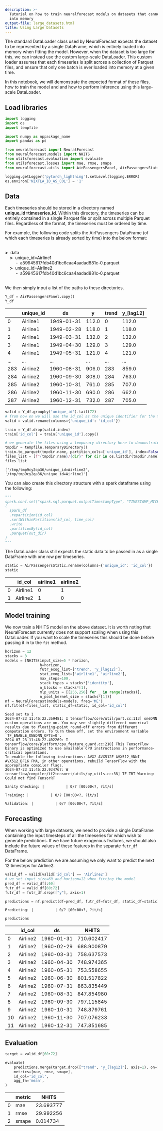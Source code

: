 ```yaml
---
description: >-
  Tutorial on how to train neuralforecast models on datasets that cannot fit
  into memory
output-file: large_datasets.html
title: Using Large Datasets
---
```



The standard DataLoader class used by NeuralForecast expects the dataset
to be represented by a single DataFrame, which is entirely loaded into
memory when fitting the model. However, when the dataset is too large
for this, we can instead use the custom large-scale DataLoader. This
custom loader assumes that each timeseries is split across a collection
of Parquet files, and ensure that only one batch is ever loaded into
memory at a given time.

In this notebook, we will demonstrate the expected format of these
files, how to train the model and and how to perform inference using
this large-scale DataLoader.

## Load libraries

```python
import logging
import os
import tempfile

import numpy as nppackage_name
import pandas as pd

from neuralforecast import NeuralForecast
from neuralforecast.models import NHITS
from utilsforecast.evaluation import evaluate
from utilsforecast.losses import mae, rmse, smape
from neuralforecast.utils import AirPassengersPanel, AirPassengersStatic
```


```python
logging.getLogger('pytorch_lightning').setLevel(logging.ERROR)
os.environ['NIXTLA_ID_AS_COL'] = '1'
```

## Data

Each timeseries should be stored in a directory named
**unique_id=timeseries_id**. Within this directory, the timeseries can
be entirely contained in a single Parquet file or split across multiple
Parquet files. Regardless of the format, the timeseries must be ordered
by time.

For example, the following code splits the AirPassengers DataFrame (of
which each timeseries is already sorted by time) into the below format:
<br/> <br/>

**\>**  data  
    **\>**  unique_id=Airline1  
         -  a59945617fdb40d1bc6caa4aadad881c-0.parquet  
    **\>**  unique_id=Airline2  
         -  a59945617fdb40d1bc6caa4aadad881c-0.parquet

<br/> We then simply input a list of the paths to these directories.

```python
Y_df = AirPassengersPanel.copy()
Y_df
```

|     | unique_id | ds         | y     | trend | y\_\[lag12\] |
|-----|-----------|------------|-------|-------|--------------|
| 0   | Airline1  | 1949-01-31 | 112.0 | 0     | 112.0        |
| 1   | Airline1  | 1949-02-28 | 118.0 | 1     | 118.0        |
| 2   | Airline1  | 1949-03-31 | 132.0 | 2     | 132.0        |
| 3   | Airline1  | 1949-04-30 | 129.0 | 3     | 129.0        |
| 4   | Airline1  | 1949-05-31 | 121.0 | 4     | 121.0        |
| ... | ...       | ...        | ...   | ...   | ...          |
| 283 | Airline2  | 1960-08-31 | 906.0 | 283   | 859.0        |
| 284 | Airline2  | 1960-09-30 | 808.0 | 284   | 763.0        |
| 285 | Airline2  | 1960-10-31 | 761.0 | 285   | 707.0        |
| 286 | Airline2  | 1960-11-30 | 690.0 | 286   | 662.0        |
| 287 | Airline2  | 1960-12-31 | 732.0 | 287   | 705.0        |

```python
valid = Y_df.groupby('unique_id').tail(72)
# from now on we will use the id_col as the unique identifier for the timeseries (this is because we are using the unique_id column to partition the data into parquet files)
valid = valid.rename(columns={'unique_id': 'id_col'})

train = Y_df.drop(valid.index)
train['id_col'] = train['unique_id'].copy()

# we generate the files using a temporary directory here to demonstrate the expected file structure
tmpdir = tempfile.TemporaryDirectory()
train.to_parquet(tmpdir.name, partition_cols=['unique_id'], index=False)
files_list = [f"{tmpdir.name}/{dir}" for dir in os.listdir(tmpdir.name)]
files_list
```

``` text
['/tmp/tmp9cy2qa36/unique_id=Airline2', '/tmp/tmp9cy2qa36/unique_id=Airline1']
```

You can also create this directory structure with a spark dataframe
using the following:

```python
"""
spark.conf.set("spark.sql.parquet.outputTimestampType", "TIMESTAMP_MICROS")
(
  spark_df
  .repartition(id_col)
  .sortWithinPartitions(id_col, time_col)
  .write
  .partitionBy(id_col)
  .parquet(out_dir)
)
"""
```

The DataLoader class still expects the static data to be passed in as a
single DataFrame with one row per timeseries.

```python
static = AirPassengersStatic.rename(columns={'unique_id': 'id_col'})
static
```

|     | id_col   | airline1 | airline2 |
|-----|----------|----------|----------|
| 0   | Airline1 | 0        | 1        |
| 1   | Airline2 | 1        | 0        |

## Model training

We now train a NHITS model on the above dataset. It is worth noting that
NeuralForecast currently does not support scaling when using this
DataLoader. If you want to scale the timeseries this should be done
before passing it in to the `fit` method.

```python
horizon = 12
stacks = 3
models = [NHITS(input_size=5 * horizon,
                h=horizon,
                futr_exog_list=['trend', 'y_[lag12]'],
                stat_exog_list=['airline1', 'airline2'],
                max_steps=100,
                stack_types = stacks*['identity'],
                n_blocks = stacks*[1],
                mlp_units = [[256,256] for _ in range(stacks)],
                n_pool_kernel_size = stacks*[1])]
nf = NeuralForecast(models=models, freq='ME')
nf.fit(df=files_list, static_df=static, id_col='id_col')
```

``` text
Seed set to 1
2024-07-23 11:46:22.369481: I tensorflow/core/util/port.cc:113] oneDNN custom operations are on. You may see slightly different numerical results due to floating-point round-off errors from different computation orders. To turn them off, set the environment variable `TF_ENABLE_ONEDNN_OPTS=0`.
2024-07-23 11:46:22.402269: I tensorflow/core/platform/cpu_feature_guard.cc:210] This TensorFlow binary is optimized to use available CPU instructions in performance-critical operations.
To enable the following instructions: AVX2 AVX512F AVX512_VNNI AVX512_BF16 FMA, in other operations, rebuild TensorFlow with the appropriate compiler flags.
2024-07-23 11:46:22.934767: W tensorflow/compiler/tf2tensorrt/utils/py_utils.cc:38] TF-TRT Warning: Could not find TensorRT
```

``` text
Sanity Checking: |          | 0/? [00:00<?, ?it/s]
```

``` text
Training: |          | 0/? [00:00<?, ?it/s]
```

``` text
Validation: |          | 0/? [00:00<?, ?it/s]
```

## Forecasting

When working with large datasets, we need to provide a single DataFrame
containing the input timesteps of all the timeseries for which wish to
generate predictions. If we have future exogenous features, we should
also include the future values of these features in the separate
`futr_df` DataFrame.

For the below prediction we are assuming we only want to predict the
next 12 timesteps for Airline2.

```python
valid_df = valid[valid['id_col'] == 'Airline2']
# we set input_size=60 and horizon=12 when fitting the model
pred_df = valid_df[:60]
futr_df = valid_df[60:72]
futr_df = futr_df.drop(["y"], axis=1)

predictions = nf.predict(df=pred_df, futr_df=futr_df, static_df=static)
```

``` text
Predicting: |          | 0/? [00:00<?, ?it/s]
```

```python
predictions
```

|     | id_col   | ds         | NHITS      |
|-----|----------|------------|------------|
| 0   | Airline2 | 1960-01-31 | 710.602417 |
| 1   | Airline2 | 1960-02-29 | 688.900879 |
| 2   | Airline2 | 1960-03-31 | 758.637573 |
| 3   | Airline2 | 1960-04-30 | 748.974365 |
| 4   | Airline2 | 1960-05-31 | 753.558655 |
| 5   | Airline2 | 1960-06-30 | 801.517822 |
| 6   | Airline2 | 1960-07-31 | 863.835449 |
| 7   | Airline2 | 1960-08-31 | 847.854980 |
| 8   | Airline2 | 1960-09-30 | 797.115845 |
| 9   | Airline2 | 1960-10-31 | 748.879761 |
| 10  | Airline2 | 1960-11-30 | 707.076233 |
| 11  | Airline2 | 1960-12-31 | 747.851685 |

## Evaluation

```python
target = valid_df[60:72]
```


```python
evaluate(
    predictions.merge(target.drop(["trend", "y_[lag12]"], axis=1), on=['id_col', 'ds']),
    metrics=[mae, rmse, smape],
    id_col='id_col',
    agg_fn='mean',
)
```

|     | metric | NHITS     |
|-----|--------|-----------|
| 0   | mae    | 23.693777 |
| 1   | rmse   | 29.992256 |
| 2   | smape  | 0.014734  |

